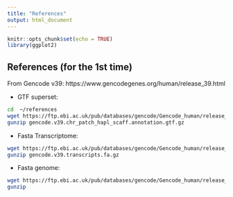 ```yaml
---
title: "References"
output: html_document
---
```


```r
knitr::opts_chunk$set(echo = TRUE)
library(ggplot2)
```

## References (for the 1st time)
From  Gencode v39:  https://www.gencodegenes.org/human/release_39.html

* GTF superset: 

```bash
cd  ~/references
wget https://ftp.ebi.ac.uk/pub/databases/gencode/Gencode_human/release_39/gencode.v39.chr_patch_hapl_scaff.annotation.gtf.gz .
gunzip gencode.v39.chr_patch_hapl_scaff.annotation.gtf.gz 
```

* Fasta Transcriptome:

```bash
wget https://ftp.ebi.ac.uk/pub/databases/gencode/Gencode_human/release_39/gencode.v39.transcripts.fa.gz
gunzip gencode.v39.transcripts.fa.gz 
```

* Fasta genome: 

```bash
wget https://ftp.ebi.ac.uk/pub/databases/gencode/Gencode_human/release_39/GRCh38.p13.genome.fa.gz .
gunzip    
```

